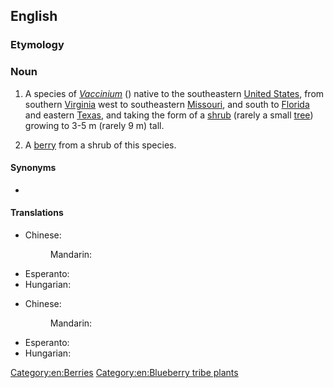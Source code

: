 ==English==

===Etymology===
{{rfe|en}}

===Noun===
{{wikipedia}}
{{en-noun|~}}

# {{lb|en|uncountable}} A species of ''[[Vaccinium]]'' ({{taxlink|Vaccinium arboreum|species|noshow=1}}) native to the southeastern [[United States]], from southern [[Virginia]] west to southeastern [[Missouri]], and south to [[Florida]] and eastern [[Texas]], and taking the form of a [[shrub]] (rarely a small [[tree]]) growing to 3-5 m (rarely 9 m) tall.
# {{lb|en|countable}} A [[berry]] from a shrub of this species.

====Synonyms====
* {{l|en|sparkleberry}}

====Translations====
{{trans-top|species}}
* Chinese:
*: Mandarin: {{t-needed|cmn}}
{{trans-mid}}
* Esperanto: {{t-needed|eo}}
* Hungarian: {{t|hu|fás áfonya}}
{{trans-bottom}}

{{trans-top|berry}}
* Chinese:
*: Mandarin: {{t-needed|cmn}}
{{trans-mid}}
* Esperanto: {{t-needed|eo}}
* Hungarian: {{t|hu|fás áfonya}}
{{trans-bottom}}

[[Category:en:Berries]]
[[Category:en:Blueberry tribe plants]]